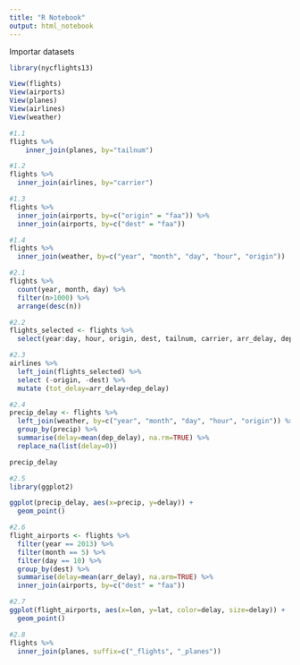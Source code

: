 ---
title: "R Notebook"
output: html_notebook
---

Importar datasets
```{r}
library(nycflights13)

View(flights)
View(airports)
View(planes)
View(airlines)
View(weather)

```

<!-- 1. INNER JOIN -->
```{r}
#1.1
flights %>%
    inner_join(planes, by="tailnum")

#1.2
flights %>%
  inner_join(airlines, by="carrier")

#1.3
flights %>%
  inner_join(airports, by=c("origin" = "faa")) %>%
  inner_join(airports, by=c("dest" = "faa"))

#1.4
flights %>%
  inner_join(weather, by=c("year", "month", "day", "hour", "origin"))
```
<!-- 2. DATS MANIPULATION -->
```{r}
#2.1
flights %>%
  count(year, month, day) %>%
  filter(n>1000) %>%
  arrange(desc(n))

#2.2
flights_selected <- flights %>%
  select(year:day, hour, origin, dest, tailnum, carrier, arr_delay, dep_delay)

#2.3
airlines %>%
  left_join(flights_selected) %>%
  select (-origin, -dest) %>%
  mutate (tot_delay=arr_delay+dep_delay)

```
```{r}
#2.4
precip_delay <- flights %>%
  left_join(weather, by=c("year", "month", "day", "hour", "origin")) %>%
  group_by(precip) %>%
  summarise(delay=mean(dep_delay), na.rm=TRUE) %>%
  replace_na(list(delay=0))

precip_delay

```
```{r}
#2.5
library(ggplot2)

ggplot(precip_delay, aes(x=precip, y=delay)) +
  geom_point()

```
```{r}
#2.6
flight_airports <- flights %>%
  filter(year == 2013) %>%
  filter(month == 5) %>%
  filter(day == 10) %>%
  group_by(dest) %>%
  summarise(delay=mean(arr_delay), na.arm=TRUE) %>%
  inner_join(airports, by=c("dest" = "faa"))

#2.7
ggplot(flight_airports, aes(x=lon, y=lat, color=delay, size=delay)) +
  geom_point()


```
```{r}
#2.8
flights %>%
  inner_join(planes, suffix=c("_flights", "_planes"))


```


